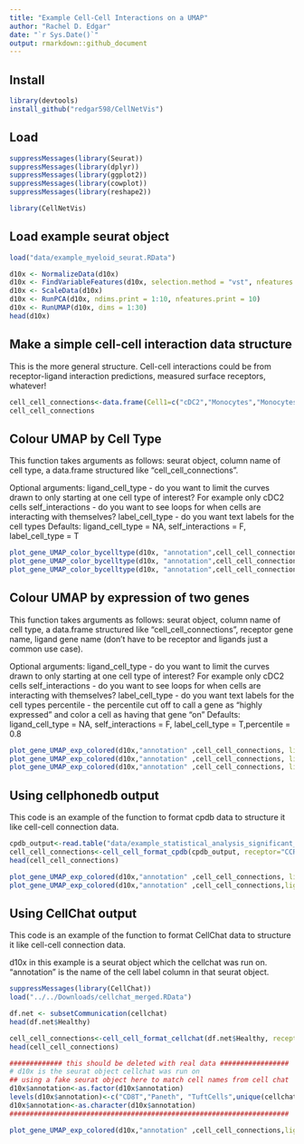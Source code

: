 ```yaml
---
title: "Example Cell-Cell Interactions on a UMAP"
author: "Rachel D. Edgar"
date: "`r Sys.Date()`"
output: rmarkdown::github_document
---
```




## Install
```r
library(devtools)
install_github("redgar598/CellNetVis")
```

## Load
```r
suppressMessages(library(Seurat))
suppressMessages(library(dplyr))
suppressMessages(library(ggplot2))
suppressMessages(library(cowplot))
suppressMessages(library(reshape2))

library(CellNetVis)
```

## Load example seurat object
```r
load("data/example_myeloid_seurat.RData")

d10x <- NormalizeData(d10x)
d10x <- FindVariableFeatures(d10x, selection.method = "vst", nfeatures = 2000)
d10x <- ScaleData(d10x) 
d10x <- RunPCA(d10x, ndims.print = 1:10, nfeatures.print = 10)
d10x <- RunUMAP(d10x, dims = 1:30)
head(d10x)

```


## Make a simple cell-cell interaction data structure
This is the more general structure. Cell-cell interactions could be from receptor-ligand interaction predictions, measured surface receptors, whatever!
```r
cell_cell_connections<-data.frame(Cell1=c("cDC2","Monocytes","Monocytes"), Cell2=c("cDC1","cDC1","Monocytes"))
cell_cell_connections
```


## Colour UMAP by Cell Type
This function takes arguments as follows: seurat object, column name of cell type, a data.frame structured like "cell_cell_connections". 

Optional arguments: ligand_cell_type - do you want to limit the curves drawn to only starting at one cell type of interest? For example only cDC2 cells
self_interactions - do you want to see loops for when cells are interacting with themselves?
label_cell_type - do you want text labels for the cell types
Defaults: ligand_cell_type = NA, self_interactions = F, label_cell_type = T
```r
plot_gene_UMAP_color_bycelltype(d10x, "annotation",cell_cell_connections)
plot_gene_UMAP_color_bycelltype(d10x, "annotation",cell_cell_connections, self_interactions = T)
plot_gene_UMAP_color_bycelltype(d10x, "annotation",cell_cell_connections,ligand_cell_type = "cDC2", label_cell_type=F)
```

## Colour UMAP by expression of two genes
This function takes arguments as follows: seurat object, column name of cell type, a data.frame structured like "cell_cell_connections", receptor gene name, ligand gene name (don't have to be receptor and ligands just a common use case).

Optional arguments: ligand_cell_type - do you want to limit the curves drawn to only starting at one cell type of interest? For example only cDC2 cells
self_interactions - do you want to see loops for when cells are interacting with themselves?
label_cell_type - do you want text labels for the cell types
percentile - the percentile cut off to call a gene as "highly expressed" and color a cell as having that gene "on"
Defaults: ligand_cell_type = NA, self_interactions = F, label_cell_type = T,percentile = 0.8

```r
plot_gene_UMAP_exp_colored(d10x,"annotation" ,cell_cell_connections, ligand = "CCL3", receptor="CCR1")
plot_gene_UMAP_exp_colored(d10x,"annotation" ,cell_cell_connections, ligand = "CCL3", receptor="CCR1", percentile = 0.9)
plot_gene_UMAP_exp_colored(d10x,"annotation" ,cell_cell_connections, ligand = "CCL3", receptor="CCR1",ligand_cell_type = "cDC2")
```



## Using cellphonedb output
This code is an example of the function to format cpdb data to structure it like cell-cell connection data.

```r
cpdb_output<-read.table("data/example_statistical_analysis_significant_means_03_05_2024_15:06:27.txt", sep="\t", header=T)
cell_cell_connections<-cell_cell_format_cpdb(cpdb_output, receptor="CCR1",ligand="CCL3")
head(cell_cell_connections)

plot_gene_UMAP_exp_colored(d10x,"annotation" ,cell_cell_connections, ligand = "CCL3", receptor="CCR1")
plot_gene_UMAP_exp_colored(d10x,"annotation" ,cell_cell_connections,ligand_cell_type = "pDC",ligand = "CCL3", receptor="CCR1")
```





## Using CellChat output
This code is an example of the function to format CellChat data to structure it like cell-cell connection data.

d10x in this example is a seurat object which the cellchat was run on. "annotation" is the name of the cell label column in that seurat object. 
```r
suppressMessages(library(CellChat))
load("../../Downloads/cellchat_merged.RData")

df.net <- subsetCommunication(cellchat)
head(df.net$Healthy)

cell_cell_connections<-cell_cell_format_cellchat(df.net$Healthy, receptor="CD8A",ligand="HLA-B")
head(cell_cell_connections)

############# this should be deleted with real data #################
# d10x is the seurat object cellchat was run on
## using a fake seurat object here to match cell names from cell chat
d10x$annotation<-as.factor(d10x$annotation)
levels(d10x$annotation)<-c("CD8T","Paneth", "TuftCells",unique(cellchat@meta$annotation)[1:7])
d10x$annotation<-as.character(d10x$annotation)
#####################################################################

plot_gene_UMAP_exp_colored(d10x,"annotation" ,cell_cell_connections,ligand_cell_type = "CD8T",ligand = "HLA-B", receptor="CD8A")
```










